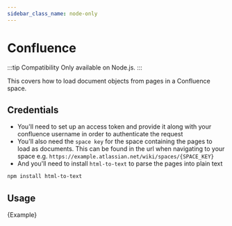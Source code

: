 ```yaml
---
sidebar_class_name: node-only
---
```


# Confluence

:::tip Compatibility
Only available on Node.js.
:::

This covers how to load document objects from pages in a Confluence space.

## Credentials

- You'll need to set up an access token and provide it along with your confluence username in order to authenticate the request
- You'll also need the `space key` for the space containing the pages to load as documents. This can be found in the url when navigating to your space e.g. `https://example.atlassian.net/wiki/spaces/{SPACE_KEY}`
- And you'll need to install `html-to-text` to parse the pages into plain text

```bash npm2yarn
npm install html-to-text
```

## Usage


<CodeBlock language="typescript">{Example}</CodeBlock>
